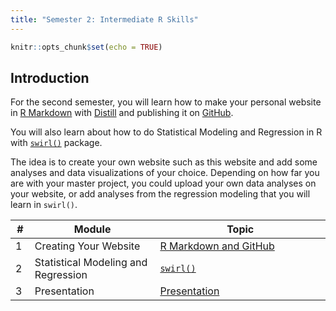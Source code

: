 ```yaml
---
title: "Semester 2: Intermediate R Skills"
---
```


```r
knitr::opts_chunk$set(echo = TRUE)
```

## Introduction

For the second semester, you will learn how to make your personal website in [R Markdown](https://rmarkdown.rstudio.com/index.html) with [Distill](https://rstudio.github.io/distill/) and publishing it on [GitHub](https://github.com/).

You will also learn about how to do Statistical Modeling and Regression in R with [`swirl()`](https://swirlstats.com/) package.

The idea is to create your own website such as this website and add some analyses and data visualizations of your choice. Depending on how far you are with your master project, you could upload your own data analyses on your website, or add analyses from the regression modeling that you will learn in `swirl()`.


::: l-body
| # | Module     | Topic                         |
|---| -----------------|-----------------------|
| 1 | Creating Your Website | [R Markdown and GitHub](2_session1.html) |
| 2 | Statistical Modeling and Regression| [`swirl()`](2_session2.html) |
| 3 | Presentation | [Presentation](2_session3.html) |

:::